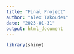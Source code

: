 ```yaml
---
title: "Final Project"
author: "Alex Takoudes"
date: "2023-01-31"
output: html_document
---
```


```r
library(shiny)
```

```r

```
